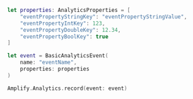 ```swift
let properties: AnalyticsProperties = [
    "eventPropertyStringKey": "eventPropertyStringValue",
    "eventPropertyIntKey": 123,
    "eventPropertyDoubleKey": 12.34,
    "eventPropertyBoolKey": true
]

let event = BasicAnalyticsEvent(
    name: "eventName",
    properties: properties
)

Amplify.Analytics.record(event: event)
```